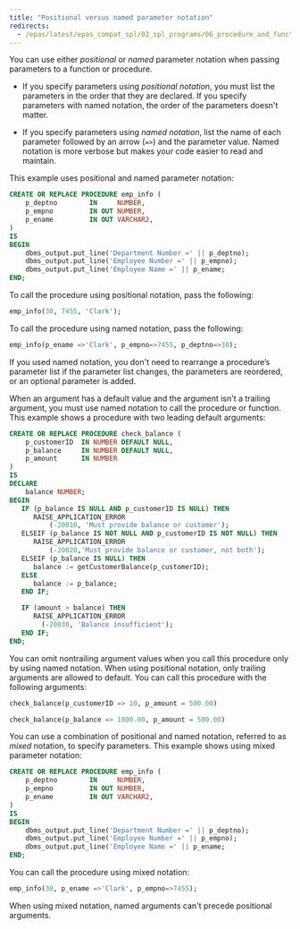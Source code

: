```yaml
---
title: "Positional versus named parameter notation"
redirects:
  - /epas/latest/epas_compat_spl/02_spl_programs/06_procedure_and_function_parameters/01_positional_vs_named_parameter_notation/ #generated for docs/epas/reorg-role-use-case-mode
---
```


<div id="positional_vs_named_parameter_notation" class="registered_link"></div>

You can use either *positional* or *named* parameter notation when passing parameters to a function or procedure. 

- If you specify parameters using *positional notation*, you must list the parameters in the order that they are declared. If you specify parameters with named notation, the order of the parameters doesn't matter.

- If you specify parameters using *named notation*, list the name of each parameter followed by an arrow (`=>`) and the parameter value. Named notation is more verbose but makes your code easier to read and maintain.

This example uses positional and named parameter notation:

```sql
CREATE OR REPLACE PROCEDURE emp_info (
    p_deptno        IN     NUMBER,
    p_empno         IN OUT NUMBER,
    p_ename         IN OUT VARCHAR2,
)
IS
BEGIN
    dbms_output.put_line('Department Number =' || p_deptno);
    dbms_output.put_line('Employee Number =' || p_empno);
    dbms_output.put_line('Employee Name =' || p_ename;
END;
```

To call the procedure using positional notation, pass the following:

```sql
emp_info(30, 7455, 'Clark');
```

To call the procedure using named notation, pass the following:

```sql
emp_info(p_ename =>'Clark', p_empno=>7455, p_deptno=>30);
```

If you used named notation, you don't need to rearrange a procedure’s parameter list if the parameter list changes, the parameters are reordered, or an optional parameter is added.

When an argument has a default value and the argument isn't a trailing argument, you must use named notation to call the procedure or function. This example shows a procedure with two leading default arguments:

```sql
CREATE OR REPLACE PROCEDURE check_balance (
    p_customerID  IN NUMBER DEFAULT NULL,
    p_balance     IN NUMBER DEFAULT NULL,
    p_amount      IN NUMBER
)
IS
DECLARE
    balance NUMBER;
BEGIN
   IF (p_balance IS NULL AND p_customerID IS NULL) THEN
      RAISE_APPLICATION_ERROR
          (-20010, 'Must provide balance or customer');
   ELSEIF (p_balance IS NOT NULL AND p_customerID IS NOT NULL) THEN
      RAISE_APPLICATION_ERROR
          (-20020,'Must provide balance or customer, not both');
   ELSEIF (p_balance IS NULL) THEN
      balance := getCustomerBalance(p_customerID);
   ELSE
      balance := p_balance;
   END IF;

   IF (amount > balance) THEN
      RAISE_APPLICATION_ERROR
        (-20030, 'Balance insufficient');
   END IF;
END;
```

You can omit nontrailing argument values when you call this procedure only by using named notation. When using positional notation, only trailing arguments are allowed to default. You can call this procedure with the following arguments:

```sql
check_balance(p_customerID => 10, p_amount = 500.00)

check_balance(p_balance => 1000.00, p_amount = 500.00)
```

You can use a combination of positional and named notation, referred to as *mixed* notation, to specify parameters. This example shows using mixed parameter notation:

```sql
CREATE OR REPLACE PROCEDURE emp_info (
    p_deptno        IN     NUMBER,
    p_empno         IN OUT NUMBER,
    p_ename         IN OUT VARCHAR2,
)
IS
BEGIN
    dbms_output.put_line('Department Number =' || p_deptno);
    dbms_output.put_line('Employee Number =' || p_empno);
    dbms_output.put_line('Employee Name =' || p_ename;
END;
```

You can call the procedure using mixed notation:

```sql
emp_info(30, p_ename =>'Clark', p_empno=>7455);
```

When using mixed notation, named arguments can't precede positional arguments.

